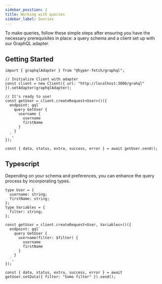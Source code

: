 ```yaml
---
sidebar_position: 2
title: Working with queries
sidebar_label: Queries
---
```


To make queries, follow these simple steps after ensuring you have the necessary prerequisites in place: a query schema
and a client set up with our GraphQL adapter.

## Getting Started

```tsx
import { graphqlAdapter } from "@hyper-fetch/graphql";

// Initialize Client with adapter
const client = new Client({ url: "http://localhost:3000/grahql" }).setAdapter(graphqlAdapter);

// It's ready to use!
const getUser = client.createRequest<User>()({
  endpoint: gql`
    query GetUser {
      username {
        username
        firstName
      }
    }
  `,
});

const { data, status, extra, success, error } = await getUser.send();
```

## Typescript

Depending on your schema and preferences, you can enhance the query process by incorporating types.

```tsx
type User = {
  username: string;
  firstName: string;
};
type Variables = {
  filter: string;
};

const getUser = client.createRequest<User, Variables>()({
  endpoint: gql`
    query GetUser {
      username(filter: $filter) {
        username
        firstName
      }
    }
  `,
});

const { data, status, extra, success, error } = await getUser.setData({ filter: "Some filter" }).send();
```
